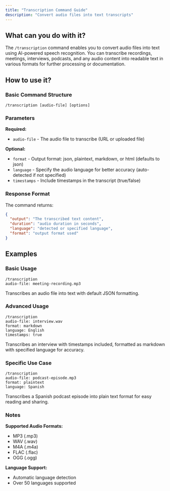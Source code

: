 ```yaml
---
title: "Transcription Command Guide"
description: "Convert audio files into text transcripts"
---
```


## What can you do with it?

The `/transcription` command enables you to convert audio files into text using AI-powered speech recognition. You can transcribe recordings, meetings, interviews, podcasts, and any audio content into readable text in various formats for further processing or documentation.

## How to use it?

### Basic Command Structure
```
/transcription [audio-file] [options]
```

### Parameters

**Required:**

- `audio-file` - The audio file to transcribe (URL or uploaded file)

**Optional:**

- `format` - Output format: json, plaintext, markdown, or html (defaults to json)
- `language` - Specify the audio language for better accuracy (auto-detected if not specified)
- `timestamps` - Include timestamps in the transcript (true/false)

### Response Format

The command returns:
```json
{
  "output": "The transcribed text content",
  "duration": "audio duration in seconds",
  "language": "detected or specified language",
  "format": "output format used"
}
```

## Examples

### Basic Usage
```
/transcription
audio-file: meeting-recording.mp3
```
Transcribes an audio file into text with default JSON formatting.

### Advanced Usage
```
/transcription
audio-file: interview.wav
format: markdown
language: English
timestamps: true
```
Transcribes an interview with timestamps included, formatted as markdown with specified language for accuracy.

### Specific Use Case
```
/transcription
audio-file: podcast-episode.mp3
format: plaintext
language: Spanish
```
Transcribes a Spanish podcast episode into plain text format for easy reading and sharing.

### Notes

**Supported Audio Formats:**
- MP3 (.mp3)
- WAV (.wav)
- M4A (.m4a)
- FLAC (.flac)
- OGG (.ogg)

**Language Support:**
- Automatic language detection
- Over 50 languages supported
